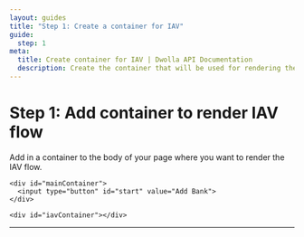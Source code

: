 ```yaml
---
layout: guides
title: "Step 1: Create a container for IAV"
guide:
  step: 1
meta:
  title: Create container for IAV | Dwolla API Documentation
  description: Create the container that will be used for rendering the iframe for Dwolla.js and IAV.
---
```


# Step 1: Add container to render IAV flow

Add in a container to the body of your page where you want to render the IAV flow.

```htmlnoselect
<div id="mainContainer">
  <input type="button" id="start" value="Add Bank">
</div>

<div id="iavContainer"></div>
```

---

<Paginaton variant="previous" variantText="PREVIOUS" href="./"></Paginaton>
<Paginaton variant="next" variantText="NEXT" href="/create-token"></Paginaton>
